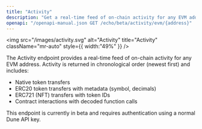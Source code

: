 ```yaml
---
title: "Activity"
description: "Get a real-time feed of on-chain activity for any EVM address."
openapi: "/openapi-manual.json GET /echo/beta/activity/evm/{address}"
---
```


<img
  src="/images/activity.svg"
  alt="Activity"
  title="Activity"
  className="mr-auto"
  style={{ width:"49%" }}
/>

The Activity endpoint provides a real-time feed of on-chain activity for any EVM address. Activity is returned in chronological order (newest first) and includes:

- Native token transfers
- ERC20 token transfers with metadata (symbol, decimals)
- ERC721 (NFT) transfers with token IDs
- Contract interactions with decoded function calls

<Note>
  This endpoint is currently in beta and requires authentication using a normal Dune API key.
</Note>